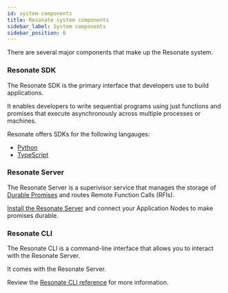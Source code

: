 ```yaml
---
id: system-components
title: Resonate system components
sidebar_label: System components
sidebar_position: 6
---
```


There are several major components that make up the Resonate system.

### Resonate SDK

The Resonate SDK is the primary interface that developers use to build applications.

It enables developers to write sequential programs using just functions and promises that execute asynchronously across multiple processes or machines.

Resonate offers SDKs for the following langauges:

- [Python](/develop/python)
- [TypeScript](/develop/typescript)

### Resonate Server

The Resonate Server is a superivisor service that manages the storage of [Durable Promises](/concepts/durable-promise) and routes Remote Function Calls (RFIs).

[Install the Resonate Server](/get-started/server-installation) and connect your Application Nodes to make promises durable.

### Resonate CLI

The Resonate CLI is a command-line interface that allows you to interact with the Resonate Server.

It comes with the Resonate Server.

Review the [Resonate CLI reference](/operate/cli-reference) for more information.
